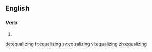 ==English==

===Verb===
{{head|en}}

# {{present participle of|equalize}}

[[de:equalizing]]
[[fr:equalizing]]
[[sv:equalizing]]
[[vi:equalizing]]
[[zh:equalizing]]